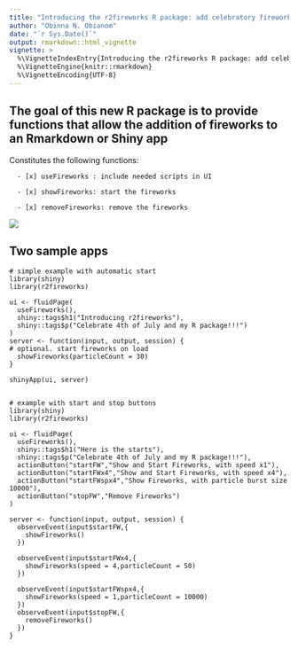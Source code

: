 ---
title: "Introducing the r2fireworks R package: add celebratory fireworks to page"
author: "Obinna N. Obianom"
date: "`r Sys.Date()`"
output: rmarkdown::html_vignette
vignette: >
  %\VignetteIndexEntry{Introducing the r2fireworks R package: add celebratory fireworks to page}
  %\VignetteEngine{knitr::rmarkdown}
  %\VignetteEncoding{UTF-8}
---


## The goal of this new R package is to provide functions that allow the addition of fireworks to an Rmarkdown or Shiny app

Constitutes the following functions:
  
      - [x] useFireworks : include needed scripts in UI
      
      - [x] showFireworks: start the fireworks
      
      - [x] removeFireworks: remove the fireworks


![](https://r2fireworks.obi.obianom.com/r2fireworks_out.gif)


## Two sample apps

```
# simple example with automatic start
library(shiny)
library(r2fireworks)

ui <- fluidPage(
  useFireworks(),
  shiny::tags$h1("Introducing r2fireworks"),
  shiny::tags$p("Celebrate 4th of July and my R package!!!")
)
server <- function(input, output, session) {
# optional. start fireworks on load
  showFireworks(particleCount = 30)
}

shinyApp(ui, server)


# example with start and stop buttons
library(shiny)
library(r2fireworks)

ui <- fluidPage(
  useFireworks(),
  shiny::tags$h1("Here is the starts"),
  shiny::tags$p("Celebrate 4th of July and my R package!!!"),
  actionButton("startFW","Show and Start Fireworks, with speed x1"),
  actionButton("startFWx4","Show and Start Fireworks, with speed x4"),
  actionButton("startFWspx4","Show Fireworks, with particle burst size 10000"),
  actionButton("stopFW","Remove Fireworks")
)

server <- function(input, output, session) {
  observeEvent(input$startFW,{
    showFireworks()
  })

  observeEvent(input$startFWx4,{
    showFireworks(speed = 4,particleCount = 50)
  })

  observeEvent(input$startFWspx4,{
    showFireworks(speed = 1,particleCount = 10000)
  })
  observeEvent(input$stopFW,{
    removeFireworks()
  })
}


```
